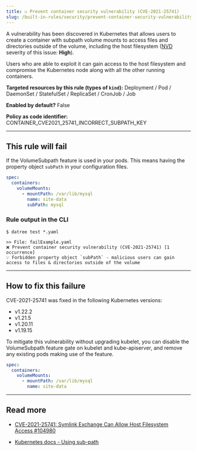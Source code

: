 ```yaml
---
title: ☑️ Prevent container security vulnerability (CVE-2021-25741)
slug: /built-in-rules/security/prevent-container-security-vulnerability-cve-2021-25741
---
```


A vulnerability has been discovered in Kubernetes that allows users to create a container with subpath volume mounts to access files and directories outside of the volume, including the host filesystem ([NVD](https://nvd.nist.gov/vuln/detail/CVE-2021-25741) severity of this issue: **High**).

Users who are able to exploit it can gain access to the host filesystem and compromise the Kubernetes node along with all the other running containers.

**Targeted resources by this rule (types of **`kind`**):** Deployment / Pod / DaemonSet / StatefulSet / ReplicaSet / CronJob / Job

**Enabled by default?** False

**Policy as code identifier:** CONTAINER_CVE2021_25741_INCORRECT_SUBPATH_KEY

---

## This rule will fail

If the VolumeSubpath feature is used in your pods. This means having the property object `subPath` in your configuration files.

```yaml
spec:
  containers:
    volumeMounts:
      - mountPath: /var/lib/mysql
        name: site-data
        subPath: mysql
```

### Rule output in the CLI

```none
$ datree test *.yaml

>> File: failExample.yaml
❌ Prevent container security vulnerability (CVE-2021-25741) [1 occurrence]
💡 Forbidden property object `subPath` - malicious users can gain access to files & directories outside of the volume
```

---

## How to fix this failure

CVE-2021-25741 was fixed in the following Kubernetes versions:

- v1.22.2
- v1.21.5
- v1.20.11
- v1.19.15

To mitigate this vulnerability without upgrading kubelet, you can disable the VolumeSubpath feature gate on kubelet and kube-apiserver, and remove any existing pods making use of the feature.

```yaml
spec:
  containers:
    volumeMounts:
      - mountPath: /var/lib/mysql
        name: site-data
```

---

## Read more[](https://www.datree.io/resources/kubernetes-configuration-mistakes#anchor3)

- [CVE-2021-25741: Symlink Exchange Can Allow Host Filesystem Access #104980](https://github.com/kubernetes/kubernetes/issues/104980)

- [Kubernetes docs - Using sub-path](https://kubernetes.io/docs/concepts/storage/volumes/#using-subpath)
